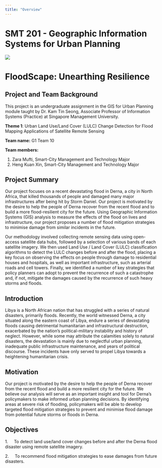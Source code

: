 ---
title: "Overview"
---

# **SMT 201 - Geographic Information Systems for Urban Planning**

![](images/Overview/Picture1.png){fig-align="center"}

# FloodScape: Unearthing Resilience

## Project and Team Background

This project is an undergraduate assignment in the GIS for Urban Planning module taught by Dr. Kam Tin Seong, Associate Professor of Information Systems (Practice) at Singapore Management University.

**Theme 1**: Urban Land Use/Land Cover (LULC) Change Detection for Flood Mapping Applications of Satellite Remote Sensing

**Team name:** G1 Team 10

**Team members:**

1.  Zara Mufti, Smart-City Management and Technology Major
2.  Heng Kuan Xin, Smart-City Management and Technology Major

## Project Summary

Our project focuses on a recent devastating flood in Derna, a city in North Africa, that killed thousands of people and damaged many major infrastructures after being hit by Storm Daniel. Our project is motivated by the desire to help the people of Derna recover from the recent flood and to build a more flood-resilient city for the future. Using Geographic Information Systems (GIS) analysis to measure the effects of the flood on lives and infrastructure, our project proposes a number of flood mitigation strategies to minimise damage from similar incidents in the future.

Our methodology involved collecting remote sensing data using open-access satellite data hubs, followed by a selection of various bands of each satellite imagery. We then used Land Use / Land Cover (LULC) classification algorithms to detect the LULC changes before and after the flood, placing a key focus on observing the effects on people through damage to residential houses and hospitals, as well as important infrastructure, such as arterial roads and cell towers. Finally, we identified a number of key strategies that policy planners can adopt to prevent the recurrence of such a catastrophe and, if not, mitigate the damages caused by the recurrence of such heavy storms and floods.

## Introduction

Libya is a North African nation that has struggled with a series of natural disasters, primarily floods. Recently, the world witnessed Derna, a city situated along the eastern coast of Libya, endure a series of devastating floods causing detrimental humanitarian and infrastructural destruction, exacerbated by the nation's political-military instability and history of neglect. However, while some may attribute the calamities solely to natural disasters, the devastation is mainly due to neglectful urban planning, inadequate public infrastructure maintenance, and years of political discourse. These incidents have only served to propel Libya towards a heightening humanitarian crisis.

## Motivation

Our project is motivated by the desire to help the people of Derna recover from the recent flood and build a more resilient city for the future. We believe our analysis will serve as an important insight and tool for Derna's policymakers to make informed urban planning decisions. By identifying areas at severe risk of flooding, policymakers will be able to develop targeted flood mitigation strategies to prevent and minimise flood damage from potential future storms or floods in Derna.

## Objectives

1.     To detect land use/land cover changes before and after the Derna flood disaster using remote satellite imagery.

2.     To recommend flood mitigation strategies to ease damages from future disasters.
